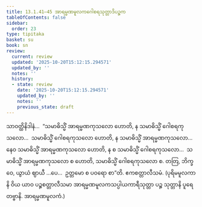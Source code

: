 ```yaml
---
title: 13.1.41–45 အာရမ္မဏမူလကဂေါစရသုတ္တာဒိပဉ္စက
tableOfContents: false
sidebar:
  order: 23
type: tipitaka
basket: su
book: sn
review:
  current: review
  updated: '2025-10-20T15:12:15.294571'
  updated_by: ''
  notes: ''
  history:
  - state: review
    date: '2025-10-20T15:12:15.294571'
    updated_by: ''
    notes: ''
    previous_state: draft
---
```



<DynamicBreadcrumb />


<ReviewStatus review={frontmatter.review} showDetails={true} />

<HypothesisAnnotation frontmatter={frontmatter} />

<Division number="702–706" book="sn" e="ch" v="18" p="388">

<Paragraph number="1329" book="sn">
သာဝတ္ထိနိဒါနံ…  “သမာဓိသ္မိံ အာရမ္မဏကုသလော ဟောတိ, န သမာဓိသ္မိံ ဂေါစရကုသလော…  သမာဓိသ္မိံ ဂေါစရကုသလော ဟောတိ, န သမာဓိသ္မိံ အာရမ္မဏကုသလော…  နေဝ သမာဓိသ္မိံ အာရမ္မဏကုသလော ဟောတိ, န စ သမာဓိသ္မိံ ဂေါစရကုသလော…  သမာဓိသ္မိံ အာရမ္မဏကုသလော စ ဟောတိ, သမာဓိသ္မိံ ဂေါစရကုသလော စ. တတြ, ဘိက္ခဝေ, ယွာယံ ဈာယီ …ပေ…  ဥတ္တမော စ ပဝရော စာ”တိ.

</Paragraph>
</Division>

<Paragraph number="1330" type="center" book="sn">
ဧကစတ္တာလီသမံ.



</Paragraph>

<Paragraph number="1331" book="sn">
(ပုရိမမူလကာနိ ဝိယ ယာဝ ပဉ္စစတ္တာလီသမာ အာရမ္မဏမူလကသပ္ပါယကာရီသုတ္တာ ပဉ္စ သုတ္တာနိ ပူရေတဗ္ဗာနိ. အာရမ္မဏမူလကံ.)
</Paragraph>